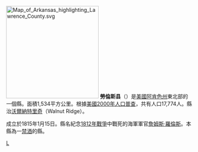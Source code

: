 {{noteTA
|T=zh-hans:劳伦斯县 (阿肯色州);zh-hk:羅倫斯縣 (阿肯色州);zh-tw:勞倫斯郡 (阿肯色州);
|1=zh-hans:县;zh-hk:縣;zh-tw:郡;
}}

{{Otheruses|勞倫斯縣|subject=美國阿肯色州的一個縣|other=同名的縣}}
[[File:Map_of_Arkansas_highlighting_Lawrence_County.svg|250px]]
'''勞倫斯县'''（{{lang-en|Lawrence County}}）是[[美國|美國]][[阿肯色州|阿肯色州]]東北部的一個縣。面積1,534平方公里。根據[[美國2000年人口普查|美國2000年人口普查]]，共有人口17,774人。縣治[[沃爾納特里奇|沃爾納特里奇]]（Walnut Ridge）。

成立於1815年1月15日。縣名紀念[[1812年戰爭|1812年戰爭]]中戰死的海軍軍官[[詹姆斯·羅倫斯|詹姆斯·羅倫斯]]。本縣為一[[禁酒|禁酒]]的縣。
{{勞倫斯縣 (阿肯色州)}}
{{Arkansas}}

[[Category:阿肯色州行政区划|L]]